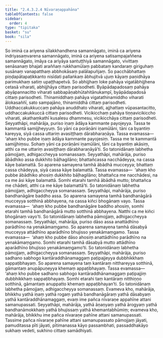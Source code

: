 ```yaml
---
title: "2.4.3.2.4 Nīvaraṇappahāna"
tableOfContents: false
sidebar:
  order: 4
type: "tipitaka"
basket: "su"
book: "sila"
---
```



<DynamicBreadcrumb />

<Division number="216" book="sila">

<Paragraph number="307" book="sila">
So iminā ca ariyena sīlakkhandhena samannāgato, iminā ca ariyena indriyasaṃvarena samannāgato, iminā ca ariyena satisampajaññena samannāgato, imāya ca ariyāya santuṭṭhiyā samannāgato, vivittaṃ senāsanaṃ bhajati araññaṃ rukkhamūlaṃ pabbataṃ kandaraṃ giriguhaṃ susānaṃ vanapatthaṃ abbhokāsaṃ palālapuñjaṃ. So pacchābhattaṃ piṇḍapātapaṭikkanto nisīdati pallaṅkaṃ ābhujitvā ujuṃ kāyaṃ paṇidhāya parimukhaṃ satiṃ upaṭṭhapetvā.
</Paragraph>

</Division>
<Division number="217" book="sila">

<Paragraph number="308" book="sila">
So abhijjhaṃ loke pahāya vigatābhijjhena cetasā viharati, abhijjhāya cittaṃ parisodheti. Byāpādapadosaṃ pahāya abyāpannacitto viharati sabbapāṇabhūtahitānukampī, byāpādapadosā cittaṃ parisodheti. Thinamiddhaṃ pahāya vigatathinamiddho viharati ālokasaññī, sato sampajāno, thinamiddhā cittaṃ parisodheti. Uddhaccakukkuccaṃ pahāya anuddhato viharati, ajjhattaṃ vūpasantacitto, uddhaccakukkuccā cittaṃ parisodheti. Vicikicchaṃ pahāya tiṇṇavicikiccho viharati, akathaṃkathī kusalesu dhammesu, vicikicchāya cittaṃ parisodheti.
</Paragraph>

</Division>
<Division number="218" book="sila">

<Paragraph number="309" book="sila">
Seyyathāpi, mahārāja, puriso iṇaṃ ādāya kammante payojeyya. Tassa te kammantā samijjheyyuṃ. So yāni ca porāṇāni iṇamūlāni, tāni ca byantiṃ kareyya, siyā cassa uttariṃ avasiṭṭhaṃ dārabharaṇāya. Tassa evamassa—  ‘ahaṃ kho pubbe iṇaṃ ādāya kammante payojesiṃ. Tassa me te kammantā samijjhiṃsu. Sohaṃ yāni ca porāṇāni iṇamūlāni, tāni ca byantiṃ akāsiṃ, atthi ca me uttariṃ avasiṭṭhaṃ dārabharaṇāyā’ti. So tatonidānaṃ labhetha pāmojjaṃ, adhigaccheyya somanassaṃ.
</Paragraph>

</Division>
<Division number="219" book="sila">

<Paragraph number="310" book="sila">
Seyyathāpi, mahārāja, puriso ābādhiko assa dukkhito bāḷhagilāno; bhattañcassa nacchādeyya, na cassa kāye balamattā. So aparena samayena tamhā ābādhā mucceyya; bhattaṃ cassa chādeyya, siyā cassa kāye balamattā. Tassa evamassa—  ‘ahaṃ kho pubbe ābādhiko ahosiṃ dukkhito bāḷhagilāno; bhattañca me nacchādesi, na ca me āsi kāye balamattā. Somhi etarahi tamhā ābādhā mutto; bhattañca me chādeti, atthi ca me kāye balamattā’ti. So tatonidānaṃ labhetha pāmojjaṃ, adhigaccheyya somanassaṃ.
</Paragraph>

</Division>
<Division number="220" book="sila">

<Paragraph number="311" book="sila">
Seyyathāpi, mahārāja, puriso bandhanāgāre baddho assa. So aparena samayena tamhā bandhanāgārā mucceyya sotthinā abbhayena, na cassa kiñci bhogānaṃ vayo. Tassa evamassa—  ‘ahaṃ kho pubbe bandhanāgāre baddho ahosiṃ, somhi etarahi tamhā bandhanāgārā mutto sotthinā abbhayena. Natthi ca me kiñci bhogānaṃ vayo’ti. So tatonidānaṃ labhetha pāmojjaṃ, adhigaccheyya somanassaṃ.
</Paragraph>

</Division>
<Division number="221" book="sila">

<Paragraph number="312" book="sila">
Seyyathāpi, mahārāja, puriso dāso assa anattādhīno parādhīno na yenakāmaṃgamo. So aparena samayena tamhā dāsabyā mucceyya attādhīno aparādhīno bhujisso yenakāmaṃgamo. Tassa evamassa—  ‘ahaṃ kho pubbe dāso ahosiṃ anattādhīno parādhīno na yenakāmaṃgamo. Somhi etarahi tamhā dāsabyā mutto attādhīno aparādhīno bhujisso yenakāmaṃgamo’ti. So tatonidānaṃ labhetha pāmojjaṃ, adhigaccheyya somanassaṃ.
</Paragraph>

</Division>
<Division number="222" book="sila">

<Paragraph number="313" book="sila">
Seyyathāpi, mahārāja, puriso sadhano sabhogo kantāraddhānamaggaṃ paṭipajjeyya dubbhikkhaṃ sappaṭibhayaṃ. So aparena samayena taṃ kantāraṃ nitthareyya sotthinā, gāmantaṃ anupāpuṇeyya khemaṃ appaṭibhayaṃ. Tassa evamassa—  ‘ahaṃ kho pubbe sadhano sabhogo kantāraddhānamaggaṃ paṭipajjiṃ dubbhikkhaṃ sappaṭibhayaṃ. Somhi etarahi taṃ kantāraṃ nitthiṇṇo sotthinā, gāmantaṃ anuppatto khemaṃ appaṭibhayan’ti. So tatonidānaṃ labhetha pāmojjaṃ, adhigaccheyya somanassaṃ.
</Paragraph>

</Division>
<Division number="223" book="sila">

<Paragraph number="314" book="sila">
Evameva kho, mahārāja, bhikkhu yathā iṇaṃ yathā rogaṃ yathā bandhanāgāraṃ yathā dāsabyaṃ yathā kantāraddhānamaggaṃ, evaṃ ime pañca nīvaraṇe appahīne attani samanupassati.
</Paragraph>

</Division>
<Division number="224" book="sila">

<Paragraph number="315" book="sila">
Seyyathāpi, mahārāja, yathā āṇaṇyaṃ yathā ārogyaṃ yathā bandhanāmokkhaṃ yathā bhujissaṃ yathā khemantabhūmiṃ; evameva kho, mahārāja, bhikkhu ime pañca nīvaraṇe pahīne attani samanupassati.
</Paragraph>

</Division>
<Division number="225" book="sila">

<Paragraph number="316" book="sila">
Tassime pañca nīvaraṇe pahīne attani samanupassato pāmojjaṃ jāyati, pamuditassa pīti jāyati, pītimanassa kāyo passambhati, passaddhakāyo sukhaṃ vedeti, sukhino cittaṃ samādhiyati.
</Paragraph>
</Division>
